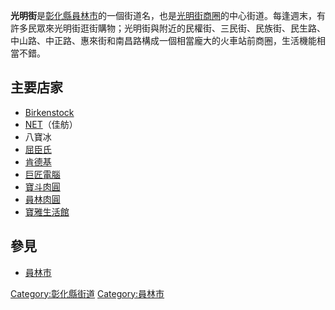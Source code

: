 {{expand|time=2007-09-26T20:19:24Z}}
{{他用
|subject=員林鎮的光明街
|other=其他地方的同名道路
|光明街
|disambig=無
}}

'''光明街'''是[[彰化縣|彰化縣]][[員林市|員林市]]的一個街道名，也是[[光明街商圈|光明街商圈]]的中心街道。每逢週末，有許多民眾來光明街逛街購物；光明街與附近的民權街、三民街、民族街、民生路、中山路、中正路、惠來街和南昌路構成一個相當龐大的火車站前商圈，生活機能相當不錯。

== 主要店家 ==
*[[Birkenstock|Birkenstock]]
*[[NET_(品牌)|NET]]（佳舫）
*八寶冰
*[[屈臣氏|屈臣氏]]
*[[肯德基|肯德基]]
*[[巨匠電腦|巨匠電腦]]
*[[寶斗肉圓|寶斗肉圓]]
*[[員林肉圓|員林肉圓]]
*[[寶雅生活館|寶雅生活館]]

== 參見 ==
*[[員林市|員林市]]

{{DEFAULTSORT:Guangming}}
[[Category:彰化縣街道|Category:彰化縣街道]]
[[Category:員林市|Category:員林市]]


{{TW-road-stub}}